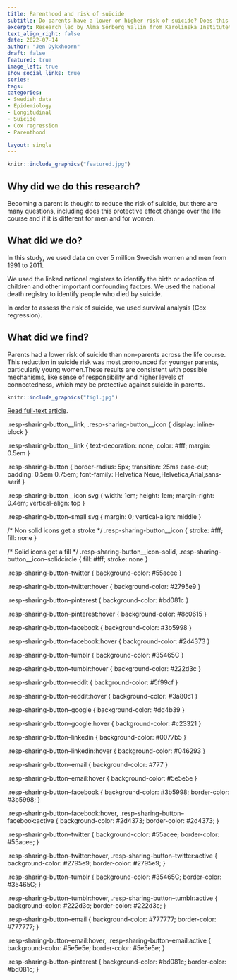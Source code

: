```yaml
---
title: Parenthood and risk of suicide
subtitle: Do parents have a lower or higher risk of suicide? Does this change over the life course? Is it different for females and males? 
excerpt: Research led by Alma Sörberg Wallin from Karolinska Institutet exploring if parenthood changed risk of suicide. 
text_align_right: false
date: 2022-07-14
author: "Jen Dykxhoorn"
draft: false
featured: true
image_left: true
show_social_links: true
series:
tags: 
categories:
- Swedish data
- Epidemiology
- Longitudinal
- Suicide
- Cox regression
- Parenthood

layout: single
---
```


```r
knitr::include_graphics("featured.jpg")
```

## Why did we do this research?
Becoming a parent is thought to reduce the risk of suicide, but there are many questions, including does this protective effect change over the life course and if it is different for men and for women.


## What did we do? 
In this study, we used data on over 5 million Swedish women and men from 1991 to 2011.

We used the linked national registers to identify the birth or adoption of children and other important confounding factors. We used the national death registry to identify people who died by suicide. 

In order to assess the risk of suicide, we used survival analysis (Cox regression).

## What did we find? 
Parents had a lower risk of suicide than non-parents across the life course. This reduction in suicide risk was most pronounced for younger parents, particularly young women.These results are consistent with possible mechanisms, like sense of responsibility and higher levels of connectedness, which may be protective against suicide in parents.

```r
knitr::include_graphics("fig1.jpg")
```


[Read full-text article](https://link.springer.com/article/10.1007/s00127-022-02321-y#Fig2). 

.resp-sharing-button__link,
.resp-sharing-button__icon {
  display: inline-block
}

.resp-sharing-button__link {
  text-decoration: none;
  color: #fff;
  margin: 0.5em
}

.resp-sharing-button {
  border-radius: 5px;
  transition: 25ms ease-out;
  padding: 0.5em 0.75em;
  font-family: Helvetica Neue,Helvetica,Arial,sans-serif
}

.resp-sharing-button__icon svg {
  width: 1em;
  height: 1em;
  margin-right: 0.4em;
  vertical-align: top
}

.resp-sharing-button--small svg {
  margin: 0;
  vertical-align: middle
}

/* Non solid icons get a stroke */
.resp-sharing-button__icon {
  stroke: #fff;
  fill: none
}

/* Solid icons get a fill */
.resp-sharing-button__icon--solid,
.resp-sharing-button__icon--solidcircle {
  fill: #fff;
  stroke: none
}

.resp-sharing-button--twitter {
  background-color: #55acee
}

.resp-sharing-button--twitter:hover {
  background-color: #2795e9
}

.resp-sharing-button--pinterest {
  background-color: #bd081c
}

.resp-sharing-button--pinterest:hover {
  background-color: #8c0615
}

.resp-sharing-button--facebook {
  background-color: #3b5998
}

.resp-sharing-button--facebook:hover {
  background-color: #2d4373
}

.resp-sharing-button--tumblr {
  background-color: #35465C
}

.resp-sharing-button--tumblr:hover {
  background-color: #222d3c
}

.resp-sharing-button--reddit {
  background-color: #5f99cf
}

.resp-sharing-button--reddit:hover {
  background-color: #3a80c1
}

.resp-sharing-button--google {
  background-color: #dd4b39
}

.resp-sharing-button--google:hover {
  background-color: #c23321
}

.resp-sharing-button--linkedin {
  background-color: #0077b5
}

.resp-sharing-button--linkedin:hover {
  background-color: #046293
}

.resp-sharing-button--email {
  background-color: #777
}

.resp-sharing-button--email:hover {
  background-color: #5e5e5e
}

.resp-sharing-button--facebook {
  background-color: #3b5998;
  border-color: #3b5998;
}

.resp-sharing-button--facebook:hover,
.resp-sharing-button--facebook:active {
  background-color: #2d4373;
  border-color: #2d4373;
}

.resp-sharing-button--twitter {
  background-color: #55acee;
  border-color: #55acee;
}

.resp-sharing-button--twitter:hover,
.resp-sharing-button--twitter:active {
  background-color: #2795e9;
  border-color: #2795e9;
}

.resp-sharing-button--tumblr {
  background-color: #35465C;
  border-color: #35465C;
}

.resp-sharing-button--tumblr:hover,
.resp-sharing-button--tumblr:active {
  background-color: #222d3c;
  border-color: #222d3c;
}

.resp-sharing-button--email {
  background-color: #777777;
  border-color: #777777;
}

.resp-sharing-button--email:hover,
.resp-sharing-button--email:active {
  background-color: #5e5e5e;
  border-color: #5e5e5e;
}

.resp-sharing-button--pinterest {
  background-color: #bd081c;
  border-color: #bd081c;
}
